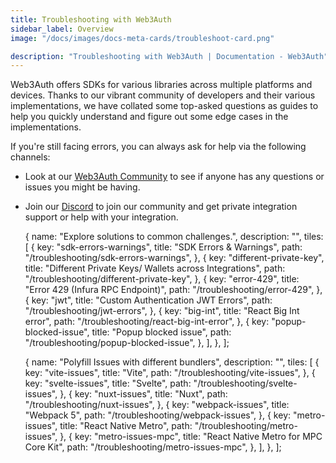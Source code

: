 ```yaml
---
title: Troubleshooting with Web3Auth
sidebar_label: Overview
image: "/docs/images/docs-meta-cards/troubleshoot-card.png"

description: "Troubleshooting with Web3Auth | Documentation - Web3Auth"
---
```



Web3Auth offers SDKs for various libraries across multiple platforms and devices. Thanks to our
vibrant community of developers and their various implementations, we have collated some top-asked
questions as guides to help you quickly understand and figure out some edge cases in the
implementations.

If you're still facing errors, you can always ask for help via the following channels:

- Look at our [Web3Auth Community](https://web3auth.io/community/) to see if anyone has any
  questions or issues you might be having.
- Join our [Discord](https://discord.gg/web3auth) to join our community and get private integration
  support or help with your integration.

  {
    name: "Explore solutions to common challenges.",
    description: "",
    tiles: [
      {
        key: "sdk-errors-warnings",
        title: "SDK Errors & Warnings",
        path: "/troubleshooting/sdk-errors-warnings",
      },
      {
        key: "different-private-key",
        title: "Different Private Keys/ Wallets across Integrations",
        path: "/troubleshooting/different-private-key",
      },
      {
        key: "error-429",
        title: "Error 429 (Infura RPC Endpoint)",
        path: "/troubleshooting/error-429",
      },
      {
        key: "jwt",
        title: "Custom Authentication JWT Errors",
        path: "/troubleshooting/jwt-errors",
      },
      {
        key: "big-int",
        title: "React Big Int error",
        path: "/troubleshooting/react-big-int-error",
      },
      {
        key: "popup-blocked-issue",
        title: "Popup blocked issue",
        path: "/troubleshooting/popup-blocked-issue",
      },
    ],
  },
];

  {
    name: "Polyfill Issues with different bundlers",
    description: "",
    tiles: [
      {
        key: "vite-issues",
        title: "Vite",
        path: "/troubleshooting/vite-issues",
      },
      {
        key: "svelte-issues",
        title: "Svelte",
        path: "/troubleshooting/svelte-issues",
      },
      {
        key: "nuxt-issues",
        title: "Nuxt",
        path: "/troubleshooting/nuxt-issues",
      },
      {
        key: "webpack-issues",
        title: "Webpack 5",
        path: "/troubleshooting/webpack-issues",
      },
      {
        key: "metro-issues",
        title: "React Native Metro",
        path: "/troubleshooting/metro-issues",
      },
      {
        key: "metro-issues-mpc",
        title: "React Native Metro for MPC Core Kit",
        path: "/troubleshooting/metro-issues-mpc",
      },
    ],
  },
];

<Tiles tileGroups={GeneralErrors} />
<Tiles tileGroups={PolyfillIssues} />
